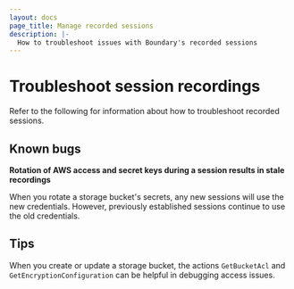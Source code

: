 ```yaml
---
layout: docs
page_title: Manage recorded sessions
description: |-
  How to troubleshoot issues with Boundary's recorded sessions
---
```


# Troubleshoot session recordings

Refer to the following for information about how to troubleshoot recorded sessions.

## Known bugs

**Rotation of AWS access and secret keys during a session results in stale recordings**

When you rotate a storage bucket's secrets, any new sessions will use the new credentials.
However, previously established sessions continue to use the old credentials.

## Tips

When you create or update a storage bucket, the actions `GetBucketAcl` and `GetEncryptionConfiguration` can be helpful in debugging access issues.
